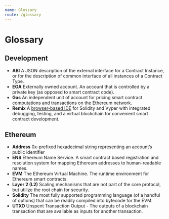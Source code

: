 ```yaml
---
name: Glossary
route: /glossary
---
```


# Glossary

## Development

- **ABI** A JSON description of the external interface for a Contract Instance, or for the description of common interface of all instances of a Contract Type.
- **EOA** Externally owned account. An account that is controlled by a private key (as opposed to smart contract code).
- **Gas** An independent unit of account for pricing smart contract computations and transactions on the Ethereum network.
- **Remix** A [browser-based IDE](https://remix.ethereum.org) for Solidity and Vyper with integrated debugging, testing, and a virtual blockchain for convenient smart contract development.

## Ethereum

- **Address** 0x-prefixed hexadecimal string representing an account’s public identifier
- **ENS** Ethereum Name Service. A smart contract based registration and resolution system for mapping Ethereum addresses to human-readable names.
- **EVM** The Ethereum Virtual Machine. The runtime environment for Ethereum smart contracts.
- **Layer 2 (L2)** Scaling mechanisms that are not part of the core protocol, but utilize the root chain for security.
- **Solidity** The most fully supported programming language (of a handful of options) that can be readily compiled into bytecode for the EVM.
- **UTXO** Unspent Transaction Output - The outputs of a blockchain transaction that are available as inputs for another transaction.
